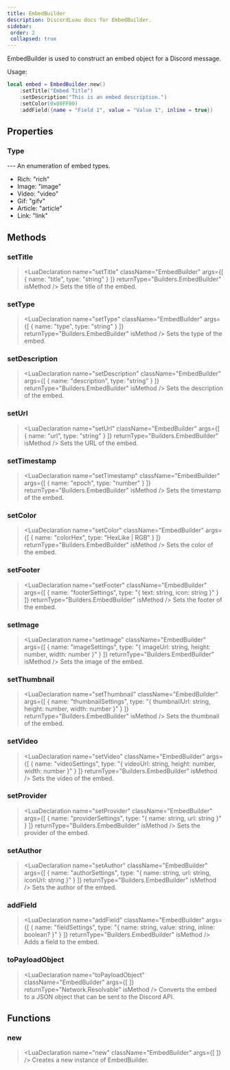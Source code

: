 ```yaml
---
title: EmbedBuilder
description: DiscordLuau docs for EmbedBuilder.
sidebar:
 order: 2
 collapsed: true
---
```

[//]: # (This file was automatically compiled through the Generator luau code under this repository)
[//]: # (if you want to edit the documentation of discord-luau, please write changes)
[//]: # (to the discord-luau repository itself, we extract the comments from discord-luau and translate)
[//]: # (them into markdown files that Nextra can interpret!)

[//]: # (----- DOCUMENT IMPORTS ----- )


[//]: # (----- DOCUMENT DESCRIPTION ----- )

EmbedBuilder is used to construct an embed object for a Discord message.

Usage:
```lua
local embed = EmbedBuilder.new()
	:setTitle("Embed Title")
	:setDescription("This is an embed description.")
	:setColor(0x00FF00)
	:addField({name = "Field 1", value = "Value 1", inline = true})
```

[//]: # (----- DOCUMENT PROPERTIES ----- )

## Properties

### Type

<LuaProperty name="EmbedBuilder.Type" type="table" />
---
An enumeration of embed types.

- Rich: "rich"
- Image: "image"
- Video: "video"
- Gif: "gifv"
- Article: "article"
- Link: "link"

[//]: # (----- DOCUMENT METHODS ----- )

## Methods

### setTitle

> <LuaDeclaration name="setTitle" className="EmbedBuilder" args={[ { name: "title", type: "string" } ]} returnType="Builders.EmbedBuilder" isMethod />
Sets the title of the embed.
### setType

> <LuaDeclaration name="setType" className="EmbedBuilder" args={[ { name: "type", type: "string" } ]} returnType="Builders.EmbedBuilder" isMethod />
Sets the type of the embed.
### setDescription

> <LuaDeclaration name="setDescription" className="EmbedBuilder" args={[ { name: "description", type: "string" } ]} returnType="Builders.EmbedBuilder" isMethod />
Sets the description of the embed.
### setUrl

> <LuaDeclaration name="setUrl" className="EmbedBuilder" args={[ { name: "url", type: "string" } ]} returnType="Builders.EmbedBuilder" isMethod />
Sets the URL of the embed.
### setTimestamp

> <LuaDeclaration name="setTimestamp" className="EmbedBuilder" args={[ { name: "epoch", type: "number" } ]} returnType="Builders.EmbedBuilder" isMethod />
Sets the timestamp of the embed.
### setColor

> <LuaDeclaration name="setColor" className="EmbedBuilder" args={[ { name: "colorHex", type: "HexLike | RGB" } ]} returnType="Builders.EmbedBuilder" isMethod />
Sets the color of the embed.
### setFooter

> <LuaDeclaration name="setFooter" className="EmbedBuilder" args={[ { name: "footerSettings", type: "{ text: string, icon: string }" } ]} returnType="Builders.EmbedBuilder" isMethod />
Sets the footer of the embed.
### setImage

> <LuaDeclaration name="setImage" className="EmbedBuilder" args={[ { name: "imageSettings", type: "{ imageUrl: string, height: number, width: number }" } ]} returnType="Builders.EmbedBuilder" isMethod />
Sets the image of the embed.
### setThumbnail

> <LuaDeclaration name="setThumbnail" className="EmbedBuilder" args={[ { name: "thumbnailSettings", type: "{ thumbnailUrl: string, height: number, width: number }" } ]} returnType="Builders.EmbedBuilder" isMethod />
Sets the thumbnail of the embed.
### setVideo

> <LuaDeclaration name="setVideo" className="EmbedBuilder" args={[ { name: "videoSettings", type: "{ videoUrl: string, height: number, width: number }" } ]} returnType="Builders.EmbedBuilder" isMethod />
Sets the video of the embed.
### setProvider

> <LuaDeclaration name="setProvider" className="EmbedBuilder" args={[ { name: "providerSettings", type: "{ name: string, url: string }" } ]} returnType="Builders.EmbedBuilder" isMethod />
Sets the provider of the embed.
### setAuthor

> <LuaDeclaration name="setAuthor" className="EmbedBuilder" args={[ { name: "authorSettings", type: "{ name: string, url: string, iconUrl: string }" } ]} returnType="Builders.EmbedBuilder" isMethod />
Sets the author of the embed.
### addField

> <LuaDeclaration name="addField" className="EmbedBuilder" args={[ { name: "fieldSettings", type: "{ name: string, value: string, inline: boolean? }" } ]} returnType="Builders.EmbedBuilder" isMethod />
Adds a field to the embed.
### toPayloadObject

> <LuaDeclaration name="toPayloadObject" className="EmbedBuilder" args={[  ]} returnType="Network.Resolvable" isMethod />
Converts the embed to a JSON object that can be sent to the Discord API.

[//]: # (----- DOCUMENT FUNCTIONS ----- )

## Functions

### new

> <LuaDeclaration name="new" className="EmbedBuilder" args={[  ]} />
Creates a new instance of EmbedBuilder.


